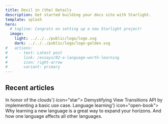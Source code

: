 ```yaml
---
title: Devil in (the) Details
description: Get started building your docs site with Starlight.
template: splash
hero:
  # tagline: Congrats on setting up a new Starlight project!
  image:
    light: ../../../public/logo/logo.svg
    dark: ../../../public/logo/logo-golden.svg
#   actions:
#     - text: Latest post
#       link: /essays/02-a-language-worth-learning
#       icon: right-arrow
#       variant: primary
---
```



## Recent articles

<CardGrid stagger>
 <Card title={'<a href="/deep-dive/astro-view-transitions/browser-api/">In honor of the clouds</a>'} icon="star">
  Demystifying View Transitions API by implementing a basic use case.
 </Card>
 <Card title={'<a href="/essays/02-a-language-worth-learning/">Language learning</a>'} icon="open-book">
  Why learning a new language is a great way to expand your horizons.
  And how one language affects all other languages.
 </Card>
</CardGrid>
